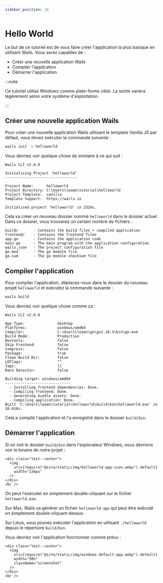 ```yaml
---
sidebar_position: 10
---
```


# Hello World

Le but de ce tutoriel est de vous faire créer l'application la plus basique en utilisant Wails. Vous serez capables de :

- Créer une nouvelle application Wails
- Compiler l'application
- Démarrer l'application

:::note

Ce tutoriel utilise Windows comme plate-forme cible. La sortie variera légèrement selon votre système d'exploitation.

:::

## Créer une nouvelle application Wails

Pour créer une nouvelle application Wails utilisant le template Vanilla JS par défaut, vous devez exécuter la commande suivante :

```bash
wails init -n helloworld
```

Vous devriez voir quelque chose de similaire à ce qui suit :

```
Wails CLI v2.0.0

Initialising Project 'helloworld'
---------------------------------

Project Name:      helloworld
Project Directory: C:\Users\leaan\tutorial\helloworld
Project Template:  vanilla
Template Support:  https://wails.io

Initialised project 'helloworld' in 232ms.
```

Cela va créer un nouveau dossier nommé `helloworld` dans le dossier actuel. Dans ce dossier, vous trouverez un certain nombre de fichiers :

```
build/       - Contains the build files + compiled application
frontend/    - Contains the frontend files
app.go       - Contains the application code
main.go      - The main program with the application configuration
wails.json   - The project configuration file
go.mod       - The go module file
go.sum       - The go module checksum file
```

## Compiler l'application

Pour compiler l'application, déplacez-vous dans le dossier du nouveau projet `helloworld` et exécutez la commande suivante :

```bash
wails build
```

Vous devriez voir quelque chose comme ça :

```
Wails CLI v2.0.0

App Type:               desktop
Platforms:              windows/amd64
Compiler:               C:\Users\leaan\go\go1.18.3\bin\go.exe
Build Mode:             Production
Devtools:               false
Skip Frontend:          false
Compress:               false
Package:                true
Clean Build Dir:        false
LDFlags:                ""
Tags:                   []
Race Detector:          false

Building target: windows/amd64
------------------------------
  - Installing frontend dependencies: Done.
  - Compiling frontend: Done.
  - Generating bundle assets: Done.
  - Compiling application: Done.
Built 'C:\Users\leaan\tutorial\helloworld\build\bin\helloworld.exe' in 10.616s.
```

Cela a compilé l'application et l'a enregistré dans le dossier `build/bin`.

## Démarrer l'application

Si on voit le dossier `build/bin` dans l'explorateur Windows, nous devrions voir le binaire de notre projet :

```mdx-code-block
<div class="text--center">
  <img
    src={require("@site/static/img/helloworld-app-icon.webp").default}
    width="134px"
  />
</div>
<br />
```

On peut l'exécuter en simplement double-cliquant sur le fichier `helloworld.exe`.

Sur Max, Wails va générer un fichier `helloworld.app` qui peut être exécuté en simplement double-cliquant dessus.

Sur Linux, vous pouvez exécuter l'application en utilisant `./helloworld` depuis le répertoire `build/bin`.

Vous devriez voir l'application fonctionner comme prévu :

```mdx-code-block
<div class="text--center">
  <img
    src={require("@site/static/img/windows-default-app.webp").default}
    width="50%"
    className="screenshot"
  />
</div>
<br />
```
